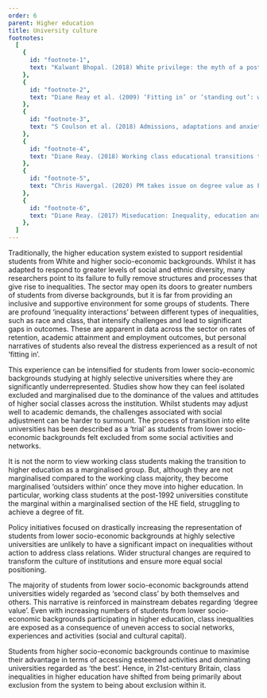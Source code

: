 ```yaml
---
order: 6
parent: Higher education
title: University culture
footnotes:
  [
    {
      id: "footnote-1",
      text: "Kalwant Bhopal. (2018) White privilege: the myth of a post-racial society. Policy Press.",
    },
    {
      id: "footnote-2",
      text: "Diane Reay et al. (2009) ‘Fitting in’ or ‘standing out’: working class students in UK higher education. British Educational Research Journal. 36: 1.",
    },
    {
      id: "footnote-3",
      text: "S Coulson et al. (2018) Admissions, adaptations and anxieties: Social class inside and outside the elite university. In R Waller et al (eds). Higher education and social inequalities. Routledge.",
    },
    {
      id: "footnote-4",
      text: "Diane Reay. (2018) Working class educational transitions to university: The limits of success. European Journal of Education, p. 537",
    },
    {
      id: "footnote-5",
      text: "Chris Havergal. (2020) PM takes issue on degree value as FE takes precedence. THE.",
    },
    {
      id: "footnote-6",
      text: "Diane Reay. (2017) Miseducation: Inequality, education and the working classes. Policy Press, p. 118.",
    },
  ]
---
```



Traditionally, the higher education system existed to support residential
students from White and higher socio-economic backgrounds. Whilst it has adapted
to respond to greater levels of social and ethnic diversity, many researchers
point to its failure to fully remove structures and processes that give rise to
inequalities.<FootnoteLink text="1"/> The sector may
open its doors to greater numbers of students from diverse backgrounds, but it
is far from providing an inclusive and supportive environment for some groups of
students. There are profound ‘inequality interactions’ between different types
of inequalities, such as race and class, that intensify challenges and lead to
significant gaps in outcomes. These are apparent in data across the sector on
rates of retention, academic attainment and employment outcomes, but personal
narratives of students also reveal the distress experienced as a result of not
‘fitting in’.<FootnoteLink text="2"/>

<ResearchImage imageName="university-culture-1.jpg" />

This experience can be intensified for students from lower socio-economic
backgrounds studying at highly selective universities where they are
significantly underrepresented. Studies show how they can feel isolated excluded
and marginalised due to the dominance of the values and attitudes of higher
social classes across the institution. Whilst students may adjust well to
academic demands, the challenges associated with social adjustment can be harder
to surmount. The process of transition into elite universities has been
described as a ‘trial’ as students from lower socio-economic backgrounds felt
excluded from some social activities and networks.<FootnoteLink
text="3"/>

<div>

It is not the norm to view working class students making the transition to
higher education as a marginalised group. But, although they are not
marginalised compared to the working class majority, they become marginalised
‘outsiders within’ once they move into higher education. In particular, working
class students at the post-1992 universities constitute the marginal within a
marginalised section of the HE field, struggling to achieve a degree of
fit.<FootnoteLink text="4"/>

Policy initiatives focused on drastically increasing the representation of
students from lower socio-economic backgrounds at highly selective universities
are unlikely to have a significant impact on inequalities without action to
address class relations. Wider structural changes are required to transform the
culture of institutions and ensure more equal social positioning.

</div>

<ResearchImage imageName="university-culture-2.jpg" />

<div>

The majority of students from lower socio-economic backgrounds attend
universities widely regarded as ‘second class’ by both themselves and others.
This narrative is reinforced in mainstream debates regarding ‘degree
value’.<FootnoteLink text="5"/> Even with increasing
numbers of students from lower socio-economic backgrounds participating in
higher education, class inequalities are exposed as a consequence of uneven
access to social networks, experiences and activities (social and cultural
capital).

Students from higher socio-economic backgrounds continue to maximise their
advantage in terms of accessing esteemed activities and dominating universities
regarded as ‘the best’. Hence, in 21st-century Britain, class inequalities in
higher education have shifted from being primarily about exclusion from the
system to being about exclusion within it.<FootnoteLink
text="6"/>

</div>
